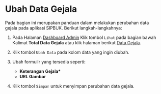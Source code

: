 
# Ubah Data Gejala

Pada bagian ini merupakan panduan dalam melakukan perubahan data gejala pada aplikasi SIPBUK. Berikut langkah-langkahnya:

1. Pada Halaman [Dashboard Admin](/admin) Klik tombol `Lihat` pada bagian bawah Kalimat **Total Data Gejala** atau klik halaman berikut [Data Gejala](/admin/symptoms).
2. Klik tombol `Ubah Data` pada kolom data yang ingin diubah.
3. Ubah formulir yang tersedia seperti:

   - **Keterangan Gejala\***
   - **URL Gambar**

4. Klik tombol `Simpan` untuk menyimpan perubahan data gejala.
